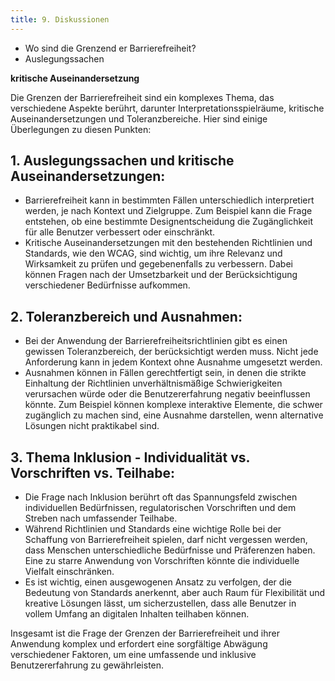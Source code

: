```yaml
---
title: 9. Diskussionen
---
```

- Wo sind die Grenzend er Barrierefreiheit?
- Auslegungssachen

**kritische Auseinandersetzung**

Die Grenzen der Barrierefreiheit sind ein komplexes Thema, das verschiedene Aspekte berührt, darunter Interpretationsspielräume, kritische Auseinandersetzungen und Toleranzbereiche. Hier sind einige Überlegungen zu diesen Punkten:

## 1. **Auslegungssachen und kritische Auseinandersetzungen:**
   - Barrierefreiheit kann in bestimmten Fällen unterschiedlich interpretiert werden, je nach Kontext und Zielgruppe. Zum Beispiel kann die Frage entstehen, ob eine bestimmte Designentscheidung die Zugänglichkeit für alle Benutzer verbessert oder einschränkt.
   - Kritische Auseinandersetzungen mit den bestehenden Richtlinien und Standards, wie den WCAG, sind wichtig, um ihre Relevanz und Wirksamkeit zu prüfen und gegebenenfalls zu verbessern. Dabei können Fragen nach der Umsetzbarkeit und der Berücksichtigung verschiedener Bedürfnisse aufkommen.

## 2. **Toleranzbereich und Ausnahmen:**
   - Bei der Anwendung der Barrierefreiheitsrichtlinien gibt es einen gewissen Toleranzbereich, der berücksichtigt werden muss. Nicht jede Anforderung kann in jedem Kontext ohne Ausnahme umgesetzt werden.
   - Ausnahmen können in Fällen gerechtfertigt sein, in denen die strikte Einhaltung der Richtlinien unverhältnismäßige Schwierigkeiten verursachen würde oder die Benutzererfahrung negativ beeinflussen könnte. Zum Beispiel können komplexe interaktive Elemente, die schwer zugänglich zu machen sind, eine Ausnahme darstellen, wenn alternative Lösungen nicht praktikabel sind.

## 3. **Thema Inklusion - Individualität vs. Vorschriften vs. Teilhabe:**
   - Die Frage nach Inklusion berührt oft das Spannungsfeld zwischen individuellen Bedürfnissen, regulatorischen Vorschriften und dem Streben nach umfassender Teilhabe.
   - Während Richtlinien und Standards eine wichtige Rolle bei der Schaffung von Barrierefreiheit spielen, darf nicht vergessen werden, dass Menschen unterschiedliche Bedürfnisse und Präferenzen haben. Eine zu starre Anwendung von Vorschriften könnte die individuelle Vielfalt einschränken.
   - Es ist wichtig, einen ausgewogenen Ansatz zu verfolgen, der die Bedeutung von Standards anerkennt, aber auch Raum für Flexibilität und kreative Lösungen lässt, um sicherzustellen, dass alle Benutzer in vollem Umfang an digitalen Inhalten teilhaben können.

Insgesamt ist die Frage der Grenzen der Barrierefreiheit und ihrer Anwendung komplex und erfordert eine sorgfältige Abwägung verschiedener Faktoren, um eine umfassende und inklusive Benutzererfahrung zu gewährleisten.